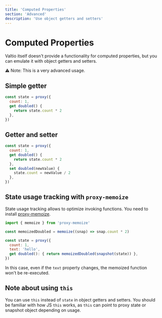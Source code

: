 ```yaml
---
title: 'Computed Properties'
section: 'Advanced'
description: 'Use object getters and setters'
---
```


# Computed Properties

Valtio itself doesn't provide a functionality for computed properties,
but you can emulate it with object getters and setters.

⚠️ Note: This is a very advanced usage.

## Simple getter

```js
const state = proxy({
  count: 1,
  get doubled() {
    return state.count * 2
  },
})
```

## Getter and setter

```js
const state = proxy({
  count: 1,
  get doubled() {
    return state.count * 2
  },
  set doubled(newValue) {
    state.count = newValue / 2
  },
})
```

## State usage tracking with `proxy-memoize`

State usage tracking allows to optimize invoking functions.
You need to install [proxy-memoize](https://github.com/dai-shi/proxy-memoize).

```js
import { memoize } from 'proxy-memoize'

const memoizedDoubled = memoize((snap) => snap.count * 2)

const state = proxy({
  count: 1,
  text: 'hello',
  get doubled(): { return memoizedDoubled(snapshot(state)) },
})
```

In this case, even if the `text` property changes, the memoized function won't be re-executed.

## Note about using `this`

You can use `this` instead of `state` in object getters and setters.
You should be familiar with how JS `this` works,
as `this` can point to proxy state or snapshot object depending on usage.
